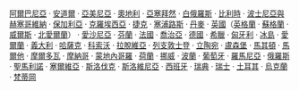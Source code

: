 <span style="font-size:95%;">[[阿爾巴尼亞|阿爾巴尼亞]] · [[安道爾|安道爾]] · [[亞美尼亞|亞美尼亞]] · [[奧地利|奧地利]] · [[亞塞拜然|亞塞拜然]] · [[白俄羅斯|白俄羅斯]] · [[比利時|比利時]] · [[波士尼亞與赫塞哥維納|波士尼亞與赫塞哥維納]] · [[保加利亞|保加利亞]] · [[克羅埃西亞|克羅埃西亞]] · [[捷克|捷克]] · [[塞浦路斯|塞浦路斯]] · [[丹麥|丹麥]] · [[英國|英國]]（[[英格蘭|英格蘭]] · [[蘇格蘭|蘇格蘭]] · [[威爾斯|威爾斯]] · [[北愛爾蘭|北愛爾蘭]]） · [[愛沙尼亞|愛沙尼亞]] · [[芬蘭|芬蘭]] · [[法國|法國]] · [[喬治亞|喬治亞]] · [[德國|德國]] · [[希臘|希臘]] · [[匈牙利|匈牙利]] · [[冰島|冰島]] · [[愛爾蘭|愛爾蘭]] · [[義大利|義大利]] · [[哈薩克|哈薩克]] · [[科索沃|科索沃]] · [[拉脫維亞|拉脫維亞]] · [[列支敦士登|列支敦士登]] · [[立陶宛|立陶宛]] · [[盧森堡|盧森堡]] · [[馬其頓|馬其頓]] · [[馬爾他|馬爾他]] · [[摩爾多瓦|摩爾多瓦]] · [[摩納哥|摩納哥]] · [[蒙地內哥羅|蒙地內哥羅]] · [[荷蘭|荷蘭]] · [[挪威|挪威]] · [[波蘭|波蘭]] · [[葡萄牙|葡萄牙]] · [[羅馬尼亞|羅馬尼亞]] · [[俄羅斯|俄羅斯]] · [[聖馬利諾|聖馬利諾]] · [[塞爾維亞|塞爾維亞]] · [[斯洛伐克|斯洛伐克]] · [[斯洛維尼亞|斯洛維尼亞]] · [[西班牙|西班牙]] · [[瑞典|瑞典]] · [[瑞士|瑞士]] · [[土耳其|土耳其]] · [[烏克蘭|烏克蘭]] · [[梵蒂岡|梵蒂岡]]</span>